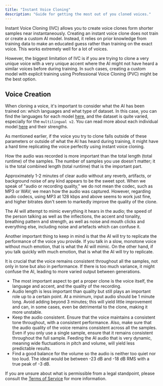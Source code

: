 ```yaml
---
title: "Instant Voice Cloning"
description: "Guide for getting the most out of you cloned voices."
---
```



Instant Voice Cloning (IVC) allows you to create voice clones form shorter samples near instantaneously. Creating an instant voice clone does not train or create a custom AI model. Instead, it relies on prior knowledge from training data to make an educated guess rather than training on the exact voice. This works extremely well for a lot of voices.

However, the biggest limitation of IVC is if you are trying to clone a very unique voice with a very unique accent where the AI might not have heard a similar voices before during training. In such cases, creating a custom model with explicit training using Professional Voice Cloning (PVC) might be the best option.


## Voice Creation

When cloning a voice, it's important to consider what the AI has been trained on: which languages and what type of dataset. In this case, you can find the languages for each model [here](https://help.elevenlabs.io/hc/en-us/articles/17883183930129-What-models-do-you-offer-and-what-is-the-difference-between-them-), and the dataset is quite varied, especially for the `multilingual v2`. You can read more about each individual model [here](/speech-synthesis/models) and their strengths.

As mentioned earlier, if the voice you try to clone falls outside of these parameters or outside of what the AI has heard during training, it might have a hard time replicating the voice perfectly using instant voice cloning.

How the audio was recorded is more important than the total length (total runtime) of the samples. The number of samples you use doesn't matter; it is the total combined length (total runtime) that is the important part.

Approximately 1-2 minutes of clear audio without any reverb, artifacts, or background noise of any kind appears to be the sweet spot. When we speak of "audio or recording quality," we do not mean the codec, such as MP3 or WAV; we mean how the audio was captured. However, regarding audio codecs, using MP3 at 128 kbps and above seems to work just fine, and higher bitrates don't seem to markedly improve the quality of the clone.

The AI will attempt to mimic everything it hears in the audio; the speed of the person talking as well as the inflections, the accent and tonality, breathing pattern and strength, as well as noise and mouth clicks and everything else, including noise and artefacts which can confuse it.

Another important thing to keep in mind is that the AI will try to replicate the performance of the voice you provide. If you talk in a slow, monotone voice without much emotion, that is what the AI will mimic. On the other hand, if you talk quickly with much emotion, that is what the AI will try to replicate.

It is crucial that the voice remains consistent throughout all the samples, not only in tone but also in performance. If there is too much variance, it might confuse the AI, leading to more varied output between generations.

- The most important aspect to get a proper clone is the voice itself, the language and accent, and the quality of the recording.
- Audio length is less important than quality but still plays an important role up to a certain point. At a minimum, input audio should be 1 minute long. Avoid adding beyond 3 minutes; this will yield little improvement and can, in some cases, even be detrimental to the clone, making it more unstable.
- Keep the audio consistent. Ensure that the voice maintains a consistent tone throughout, with a consistent performance. Also, make sure that the audio quality of the voice remains consistent across all the samples. Even if you only use a single sample, ensure that it remains consistent throughout the full sample. Feeding the AI audio that is very dynamic, meaning wide fluctuations in pitch and volume, will yield less predictable results.
- Find a good balance for the volume so the audio is neither too quiet nor too loud. The ideal would be between -23 dB and -18 dB RMS with a true peak of -3 dB.

If you are unsure about what is permissible from a legal standpoint, please consult the [Terms of Service](https://elevenlabs.io/safety) for more information.

